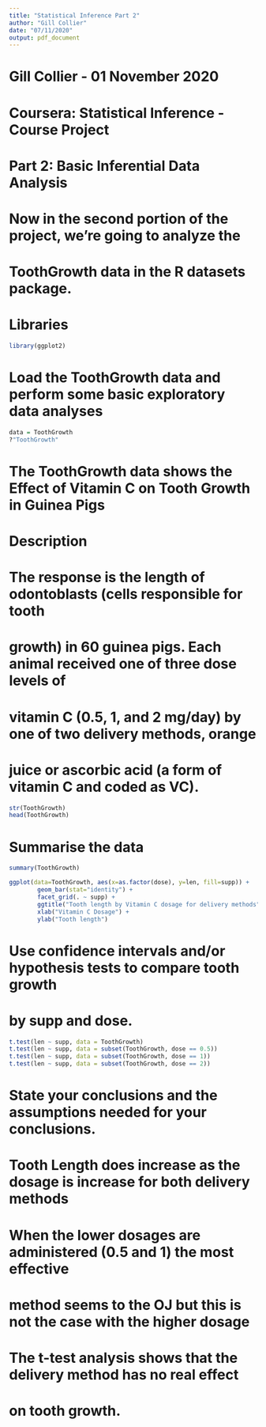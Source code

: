 ---
title: "Statistical Inference Part 2"
author: "Gill Collier"
date: "07/11/2020"
output: pdf_document
---

# Gill Collier - 01 November 2020
# Coursera: Statistical Inference - Course Project

# Part 2: Basic Inferential Data Analysis
# Now in the second portion of the project, we're going to analyze the 
# ToothGrowth data in the R datasets package.

# Libraries
```{r}
library(ggplot2)
```

# Load the ToothGrowth data and perform some basic exploratory data analyses
```{r}
data = ToothGrowth
?"ToothGrowth"
```

# The ToothGrowth data shows the Effect of Vitamin C on Tooth Growth in Guinea Pigs
# Description
# The response is the length of odontoblasts (cells responsible for tooth 
# growth) in 60 guinea pigs. Each animal received one of three dose levels of 
# vitamin C (0.5, 1, and 2 mg/day) by one of two delivery methods, orange 
# juice or ascorbic acid (a form of vitamin C and coded as VC).

```{r}
str(ToothGrowth)
head(ToothGrowth)
```
# Summarise the data
```{r}
summary(ToothGrowth)

ggplot(data=ToothGrowth, aes(x=as.factor(dose), y=len, fill=supp)) +
        geom_bar(stat="identity") +
        facet_grid(. ~ supp) +
        ggtitle("Tooth length by Vitamin C dosage for delivery methods") +
        xlab("Vitamin C Dosage") +
        ylab("Tooth length")
```

# Use confidence intervals and/or hypothesis tests to compare tooth growth 
# by supp and dose.
```{r}
t.test(len ~ supp, data = ToothGrowth)
t.test(len ~ supp, data = subset(ToothGrowth, dose == 0.5))
t.test(len ~ supp, data = subset(ToothGrowth, dose == 1))
t.test(len ~ supp, data = subset(ToothGrowth, dose == 2))
```

# State your conclusions and the assumptions needed for your conclusions.
# Tooth Length does increase as the dosage is increase for both delivery methods

# When the lower dosages are administered (0.5 and 1) the most effective
# method seems to the OJ but this is not the case with the higher dosage
# The t-test analysis shows that the delivery method has no real effect 
# on tooth growth.